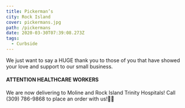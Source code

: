 ```yaml
---
title: Pickerman’s
city: Rock Island
cover: pickermans.jpg
path: /pickermans
date: 2020-03-30T07:39:08.273Z
tags:
  - Curbside
---
```



<InfoCard
  name="Pickerman’s"
  street="4659 44th St"
  city="Rock Island, Illinois 61201-7147"
  website=""
  facebookUrl="https://www.facebook.com/Pickermans-108178619223273/"
  phoneNumber="(309) 786-9868"
/>

We just want to say a HUGE thank you to those of you that have showed your love and support to our small business.

#### ATTENTION HEALTHCARE WORKERS

We are now delivering to Moline and Rock Island Trinity Hospitals! Call (309) 786-9868 to place an order with us!💛💛
